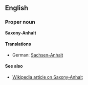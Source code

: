 ==English==
===Proper noun===
'''Saxony-Anhalt'''

====Translations====
*German: [[Sachsen-Anhalt]]

====See also====
*[[en:Saxony-Anhalt|Wikipedia article on Saxony-Anhalt]]